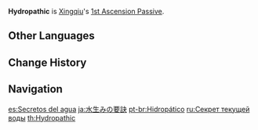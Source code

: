 {{Talent Infobox
|image         = Talent Hydropathic.png
|character     = Xingqiu
|type          = 1st Ascension Passive
|info          = When a [[Guhua Sword: Fatal Rainscreen|Rain Sword]] is shattered or when its duration expires, it regenerates the current character's HP based on 6% of Xingqiu's Max HP.
|scale_att1    = HP
|utility1      = Healing
}}
'''Hydropathic''' is [[Xingqiu]]'s [[1st Ascension Passive]].

==Other Languages==
{{Other Languages
|en      = Hydropathic
|zhs     = 生水要诀
|zhs_rm  = Shēngshuǐ Yàojué
|zht     = 生水要訣
|zht_rm  = Shēngshuǐ Yàojué
|zh_tl   = Secret of Success of Water
|ja      = 水生みの要訣
|ja_rm   = Mizu Umi no Youketsu
|ja_tl   = Main Point of the Water-Birth
|ko      = 물 창조의 비결
|ko_rm   = Mul Changjo-ui Bigyeol
|ko_tl   = Secret of Creating Water
|es      = Secretos del agua
|es_tl   = Water's Secrets
|fr      = Clé d'invocation d'eau
|fr_tl   = Summoning Key of Water
|ru      = Секрет текущей воды
|ru_tl   = 
|th      = Hydropathic
|vi      = {{tt|Sinh Thủy Yêu Quyết|生水要诀}}
|vi_tl   = Secret of Success of Water{{Sino|vi}}
|de      = Hydropathie
|de_tl   = Hydropathy
|id      = Hydropathic
|pt      = Hidropático
|pt_tl   = Hydropathic
}}

==Change History==
{{Change History|1.0}}
{{Clr}}

==Navigation==
{{Talent Navbox|Xingqiu}}

[[es:Secretos del agua]]
[[ja:水生みの要訣]]
[[pt-br:Hidropático]]
[[ru:Секрет текущей воды]]
[[th:Hydropathic]]